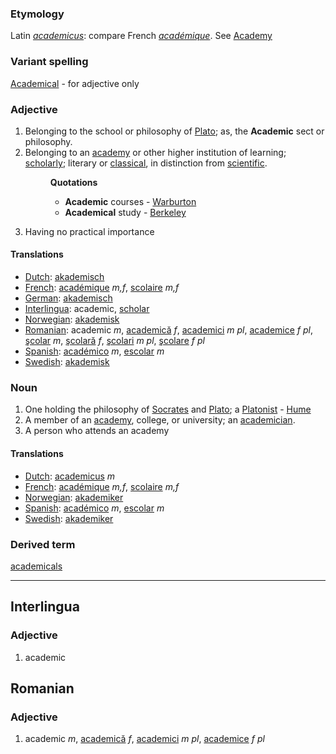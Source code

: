 ===Etymology===
Latin ''[[academicus]]'': compare French ''[[académique]]''. See [[Academy]]
===Variant spelling===
[[Academical]] - for adjective only
===Adjective===
#Belonging to the school or philosophy of [[Plato]]; as, the '''Academic''' sect or philosophy.
#Belonging to an [[academy]] or other higher institution of learning; [[scholarly]]; literary or [[classical]], in distinction from [[scientific]].
#:'''Quotations'''
#:*'''Academic''' courses - [[Warburton]]
#:*'''Academical''' study - [[Berkeley]]
#Having no practical importance
====Translations====
*[[Dutch]]: [[akademisch]]
*[[French]]: [[académique]] ''m,f'', [[scolaire]] ''m,f''
*[[German]]: [[akademisch]]
*[[Interlingua]]: academic, [[scholar]]
*[[Norwegian]]: [[akademisk]]
*[[Romanian]]: academic ''m'', [[academică]] ''f'', [[academici]] ''m pl'', [[academice]] ''f pl'', [[şcolar]] ''m'', [[şcolară]] ''f'', [[şcolari]] ''m pl'', [[şcolare]] ''f pl''
*[[Spanish]]: [[académico]] ''m'', [[escolar]] ''m''
*[[Swedish]]: [[akademisk]]

===Noun===
#One holding the philosophy of [[Socrates]] and [[Plato]]; a [[Platonist]] - [[Hume]]
#A member of an [[academy]], college, or university; an [[academician]].
#A person who attends an academy

====Translations====
*[[Dutch]]: [[academicus]] ''m''
*[[French]]: [[académique]] ''m,f'', [[scolaire]] ''m,f''
*[[Norwegian]]: [[akademiker]]
*[[Spanish]]: [[académico]] ''m'', [[escolar]] ''m''
*[[Swedish]]: [[akademiker]]

===Derived term===
[[academicals]]
----
==Interlingua==
===Adjective===
#academic

==Romanian==
===Adjective===
#academic ''m'', [[academică]] ''f'', [[academici]] ''m pl'', [[academice]] ''f pl''